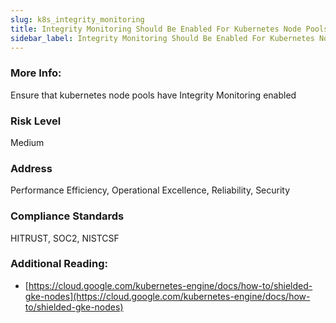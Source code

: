```yaml
---
slug: k8s_integrity_monitoring
title: Integrity Monitoring Should Be Enabled For Kubernetes Node Pools
sidebar_label: Integrity Monitoring Should Be Enabled For Kubernetes Node Pools
---
```


### More Info:

Ensure that kubernetes node pools have Integrity Monitoring enabled

### Risk Level

Medium

### Address

Performance Efficiency, Operational Excellence, Reliability, Security

### Compliance Standards

HITRUST, SOC2, NISTCSF

### Additional Reading:

- [https://cloud.google.com/kubernetes-engine/docs/how-to/shielded-gke-nodes](https://cloud.google.com/kubernetes-engine/docs/how-to/shielded-gke-nodes) 

